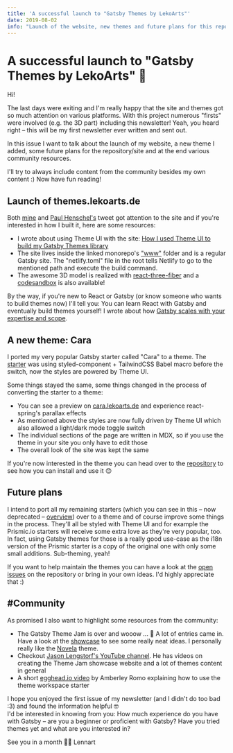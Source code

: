 ```yaml
---
title: 'A successful launch to "Gatsby Themes by LekoArts"'
date: 2019-08-02
info: "Launch of the website, new themes and future plans for this repository"
---
```


# A successful launch to "Gatsby Themes by LekoArts" 🎉

Hi!

The last days were exiting and I'm really happy that the site and themes got so much attention on various platforms. With this project numerous "firsts" were involved (e.g. the 3D part) including this newsletter! Yeah, you heard right – this will be my first newsletter ever written and sent out.

In this issue I want to talk about the launch of my website, a new theme I added, some future plans for the repository/site and at the end various community resources.

I'll try to always include content from the community besides my own content :) Now have fun reading!

## Launch of themes.lekoarts.de

Both [mine](http://p.amxe.net/yh7n10br--evviai6r-18hb) and [Paul Henschel's](http://p.amxe.net/yh7n10br--igd3s5af-iwz) tweet got attention to the site and if you're interested in how I built it, here are some resources:

- I wrote about using Theme UI with the site: [How I used Theme UI to build my Gatsby Themes library](http://p.amxe.net/yh7n10br--o4ixo2om-1cmm)
- The site lives inside the linked monorepo's ["www"](http://p.amxe.net/yh7n10br--q1lil8j6-18xn) folder and is a regular Gatsby site. The "netlify.toml" file in the root tells Netlify to go to the mentioned path and execute the build command.
- The awesome 3D model is realized with [react-three-fiber](http://p.amxe.net/yh7n10br--u7k6hu1u-1dv5) and a [codesandbox](http://p.amxe.net/yh7n10br--xssv7n7b-1bis) is also available!

By the way, if you're new to React or Gatsby (or know someone who wants to build themes now) I'll tell you: You can learn React with Gatsby and eventually build themes yourself! I wrote about how [Gatsby scales with your expertise and scope](http://p.amxe.net/yh7n10br--4vrwyq3a-75k).

## A new theme: Cara

I ported my very popular Gatsby starter called "Cara" to a theme. The [starter](http://p.amxe.net/yh7n10br--9re4fzdy-r27) was using styled-component + TailwindCSS Babel macro before the switch, now the styles are powered by Theme UI.

Some things stayed the same, some things changed in the process of converting the starter to a theme:

- You can see a preview on [cara.lekoarts.de](http://p.amxe.net/yh7n10br--b7o960dv-qvv) and experience react-spring's parallax effects
- As mentioned above the styles are now fully driven by Theme UI which also allowed a light/dark mode toggle switch
- The individual sections of the page are written in MDX, so if you use the theme in your site you only have to edit those
- The overall look of the site was kept the same

If you're now interested in the theme you can head over to the [repository](http://p.amxe.net/yh7n10br--ek1b5bf7-xrn) to see how you can install and use it 😊

## Future plans

I intend to port all my remaining starters (which you can see in this – now deprecated – [overview](http://p.amxe.net/yh7n10br--kbg7b41z-jvu)) over to a theme and of course improve some things in the process. They'll all be styled with Theme UI and for example the Prismic.io starters will receive some extra love as they're very popular, too. In fact, using Gatsby themes for those is a really good use-case as the i18n version of the Prismic starter is a copy of the original one with only some small additions. Sub-theming, yeah!

If you want to help maintain the themes you can have a look at the [open issues](http://p.amxe.net/yh7n10br--mp8opu3a-19a4) on the repository or bring in your own ideas. I'd highly appreciate that :)

## #Community

As promised I also want to highlight some resources from the community:

- The Gatsby Theme Jam is over and wooow ... 🤯 A lot of entries came in. Have a look at the [showcase](http://p.amxe.net/yh7n10br--q1m3tdki-17rx) to see some really neat ideas. I personally really like the [Novela](http://p.amxe.net/yh7n10br--s4l07r36-u8t) theme.
- Checkout [Jason Lengstorf's YouTube channel](http://p.amxe.net/yh7n10br--y0p0wtdj-jh1). He has videos on creating the Theme Jam showcase website and a lot of themes content in general
- A short [egghead.io video](http://p.amxe.net/yh7n10br--4zpdyp3q-1421) by Amberley Romo explaining how to use the theme workspace starter

I hope you enjoyed the first issue of my newsletter (and I didn't do too bad :3) and found the information helpful 🤓  
I'd be interested in knowing from you: How much experience do you have with Gatsby – are you a beginner or proficient with Gatsby? Have you tried themes yet and what are you interested in?

See you in a month 👋🏻
Lennart
